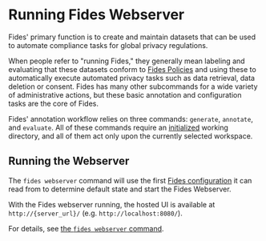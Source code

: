 # Running Fides Webserver

Fides' primary function is to create and maintain datasets that can be used to automate compliance tasks for global privacy regulations.

When people refer to "running Fides," they generally mean labeling and evaluating that these datasets conform to [Fides Policies](#LINK) and using these to automatically execute automated privacy tasks such as data retrieval, data deletion or consent. Fides has many other subcommands for a wide variety of administrative actions, but these basic annotation and configuration tasks are the core of Fides.

Fides' annotation workflow relies on three commands: ```generate```, ```annotate```, and ```evaluate```. All of these commands require an [initialized](/docs/cli/init/overview) working directory, and all of them act only upon the currently selected workspace. 

## Running the Webserver
The ```fides webserver``` command will use the first [Fides configuration](#LINK) it can read from to determine default state and start the Fides Webserver.

With the Fides webserver running, the hosted UI is available at ```http://{server_url}/``` (e.g. ```http://localhost:8080/```).

For details, see [the ```fides webserver``` command](cmd-webserver).